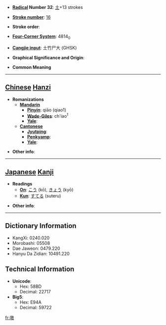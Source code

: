* '''[[Wiktionary:Chinese radical index| Radical]] Number 32''': [[Wiktionary:Chinese radical index 土|土]]+13 strokes

* '''[[Wiktionary:Chinese total strokes index|Stroke number]]''': [[Wiktionary:Chinese total strokes index 16|16]]

* '''Stroke order''': 

* '''[[Wiktionary:Chinese four corner index|Four-Corner System]]''': 4814<sub>0</sub>

* '''[[Wiktionary:Chinese Cangjie index|Cangjie input]]''': 土竹尸大 (GHSK)

* '''Graphical Significance and Origin''': 

* '''Common Meaning'''

----

== [[Chinese]] [[Hanzi]] ==

* '''Romanizations'''
** '''[[Mandarin]]'''
*** '''[[Pinyin]]''': qiāo (qiao1)
*** '''[[Wade-Giles]]''': ch'iao<sup>1</sup>
*** '''[[Yale]]''': 
** '''[[Cantonese]]'''
*** '''[[Jyutping]]''':
*** '''[[Penkyamp]]''': 
*** '''[[Yale]]''': 

* '''Other info''': 

----

== [[Japanese]] [[Kanji]] ==

* '''Readings'''
** '''[[On]]''': [[こう]] (kō), [[きょう]] (kyō)
** '''[[Kun]]''': [[すてる]] (suteru)

* '''Other info''':  

----

== Dictionary Information ==

* KangXi: 0240.020
* Morobashi: 05508
* Dae Jaweon: 0479.220
* Hanyu Da Zidian: 10491.220

== Technical Information ==

* '''Unicode''':
** Hex: 58BD
** Decimal: 22717
* '''Big5''':
** Hex: E94A
** Decimal: 59722

[[fr:墽]]